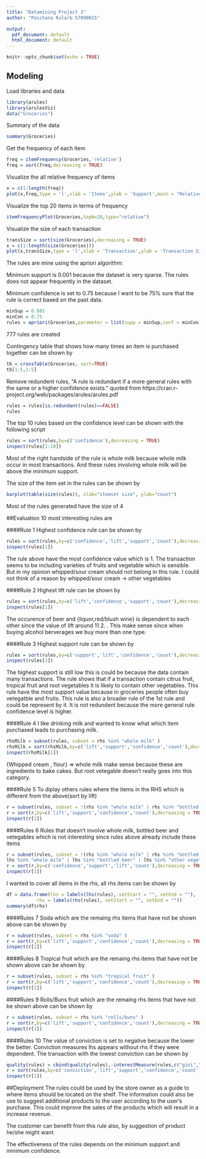 ```yaml
---
title: "Datamining Project 3"
author: "Paichana Kularb 57090015"

output:
  pdf_document: default
  html_document: default
---
```




```r
knitr::opts_chunk$set(echo = TRUE)
```

## Modeling
Load libraries and data
```r
library(arules)
library(arulesViz)
data("Groceries")
```
Summary of the data
```r
summary(Groceries)
```


Get the frequency of each item
```r
freq = itemFrequency(Groceries,'relative')
freq = sort(freq,decreasing = TRUE)
```

Visualize the all relative frequency of items
```r
x = c(1:length(freq))
plot(x,freq,type = 'l',xlab = 'Items',ylab = 'Support',main = "Relative Frequency")

```

Visualize the top 20 items in terms of frequency
```r
itemFrequencyPlot(Groceries,topN=20,type="relative")
```

Visualize the size of each transaction
```r
transSize = sort(size(Groceries),decreasing = TRUE)
x = c(1:length(size(Groceries)))
plot(x,transSize,type = 'l',xlab = 'Transaction',ylab = 'Transaction Size',main = "Relative Frequency")

```


The rules are mine using the apriori algorithm:

Minimum support is 0.001 because the dataset is very sparse. The rules does not appear frequently in the dataset.

Minimum confidence is set to 0.75 because I want to be 75% sure that the rule is correct based on the past data.
```r
minSup = 0.001
minCon = 0.75
rules = apriori(Groceries,parameter = list(supp = minSup,conf = minCon))
```
777 rules are created

Contingency table that shows how many times an item is purchased together can be shown by
```r
tb = crossTable(Groceries, sort=TRUE)
tb[1:5,1:5]
```


Remove redundent rules, "A rule is redundant if a more general rules with the same or a higher confidence exists." quoted from https://cran.r-project.org/web/packages/arules/arules.pdf
```r
rules = rules[is.redundant(rules)==FALSE]
rules
```

The top 10 rules based on the confidence level can be shown with the following script
```r
rules = sort(rules,by=c('confidence'),decreasing = TRUE)
inspect(rules[1:10])
```
Most of the right handside of the rule is whole milk because whole milk occur in most transactions. And these rules involving whole milk will be above the minimum support.

The size of the item set in the rules can be shown by
```r
barplot(table(size(rules)), xlab="itemset size", ylab="count")
```

Most of the rules generated have the size of 4

##Evaluation
10 most interesting rules are

####Rule 1
Highest confidence rule can be shown by 
```r
rules = sort(rules,by=c('confidence','lift','support','count'),decreasing = TRUE)
inspect(rules[1])
```
The rule above have the most confidence value which is 1.
The transaction seems to be including varieties of fruits and vegetable which is sensible. But in my opinion whipped/sour cream should not belong in this rule. I could not think of a reason by whipped/sour cream -> other vegetables

####Rule 2
Highest lift rule can be shown by
```r
rules = sort(rules,by=c('lift','confidence','support','count'),decreasing = TRUE)
inspect(rules[1])
```
The occurence of beer and {liquor,red/blush wine} is dependent to each other since the value of lift around 11.2. . This make sense since when buying alcohol berverages we buy more than one type.

####Rule 3
Highest support rule can be shown by
```r
rules = sort(rules,by=c('support','lift','confidence','count'),decreasing = TRUE)
inspect(rules[1])
```
The highest support is still low this is could be because the data contain many transactions. The rule shows that if a transaction contain citrus fruit, tropical fruit and root vegetables it is likely to contain other vegetables. This rule have the most support value because in groceries people often buy vetegatble and fruits. 
This rule is also a broader rule of the 1st rule and could be represent by it. It is not redundent because the more general rule confidence level is higher.

####Rule 4
I like drinking milk and wanted to know what which item purchased leads to purchasing milk. 
```r
rhsMilk = subset(rules, subset = rhs %in% "whole milk" )
rhsMilk = sort(rhsMilk,by=c('lift','support','confidence','count'),decreasing = TRUE)
inspect(rhsMilk[1])
```
{Whipped cream , flour} => whole milk make sense because these are ingredients to bake cakes. But root vetegable doesn't really goes into this category.

####Rule 5
To diplay others rules where the items in the RHS which is different from the above(sort by lift)
```r
r = subset(rules, subset = !(rhs %in% "whole milk" | rhs %in% "bottled beer" | rhs %in% "other vegetables") )
r = sort(r,by=c('lift','support','confidence','count'),decreasing = TRUE)
inspect(r[1])
```

####Rules 6
Rules that doesn't involve whole milk, bottled beer and vetegables which is not interesting since rules above already include these items
```r
r = subset(rules, subset = !(rhs %in% "whole milk" | rhs %in% "bottled beer" | rhs %in% "other vegetables" | rhs %in% "other vegetables" |rhs %in% "root vegetables" |
lhs %in% "whole milk" | lhs %in% "bottled beer" | lhs %in% "other vegetables" | lhs %in% "other vegetables" |lhs %in% "root vegetables"))
r = sort(r,by=c('confidence','support','lift','count'),decreasing = TRUE)
inspect(r[1])
```

I wanted to cover all items in the rhs, all rhs items can be shown by
```r
df = data.frame(lhs = labels(lhs(rules), setStart = "", setEnd = ""), 
           rhs = labels(rhs(rules), setStart = "", setEnd = ""))
summary(df$rhs)
```

####Rules 7
Soda which are the remaing rhs items that have not be shown above can be shown by
```r
r = subset(rules, subset = rhs %in% "soda" )
r = sort(r,by=c('lift','support','confidence','count'),decreasing = TRUE)
inspect(r[1])
```

####Rules 8
Tropical fruit which are the remaing rhs items that have not be shown above can be shown by
```r
r = subset(rules, subset = rhs %in% "tropical fruit" )
r = sort(r,by=c('lift','support','confidence','count'),decreasing = TRUE)
inspect(r[1])
```

####Rules 9
Rolls/Buns fruit which are the remaing rhs items that have not be shown above can be shown by
```r
r = subset(rules, subset = rhs %in% "rolls/buns" )
r = sort(r,by=c('lift','support','confidence','count'),decreasing = TRUE)
inspect(r[1])
```

####Rules 10
The value of conviction is set to negative because the lower the better. Conviction measures lhs appears without rhs if they were dependent. The transaction with the lowest conviction can be shown by
```r
quality(rules) = cbind(quality(rules),-interestMeasure(rules,c("gini","conviction"),transactions = Groceries))
r = sort(rules,by=c('conviction','lift','support','confidence','count'),decreasing = TRUE)
inspect(r[1])
```



##Deployment
The rules could be used by the store owner as a guide to where items should be located on the shelf. The information could also be use to suggest additional products to the user according to the user's purchase. This could improve the sales of the products which will result in a increase revenue. 

The customer can benefit from this rule also, by suggestion of product he/she might want.

The effectiveness of the rules depends on the minimum support and minimum confidence.














